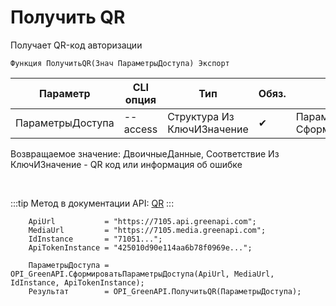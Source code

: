 ﻿---
sidebar_position: 7
---


# Получить QR
 Получает QR-код авторизации



`Функция ПолучитьQR(Знач ПараметрыДоступа) Экспорт`

  | Параметр | CLI опция | Тип | Обяз. | Назначение |
  |-|-|-|-|-|
  | ПараметрыДоступа | --access | Структура Из КлючИЗначение | &#x2714; | Параметры доступа. См. СформироватьПараметрыДоступа |

  
  Возвращаемое значение:   ДвоичныеДанные, Соответствие Из КлючИЗначение - QR код или информация об ошибке

<br/>

:::tip
Метод в документации API: [QR](https://green-api.com/docs/api/account/QR/)
:::
<br/>



```bsl title="Пример использования для 1С:Предприятие/OneScript"
    ApiUrl           = "https://7105.api.greenapi.com";
    MediaUrl         = "https://7105.media.greenapi.com";
    IdInstance       = "71051...";
    ApiTokenInstance = "425010d90e114aa6b78f0969e...";

    ПараметрыДоступа = OPI_GreenAPI.СформироватьПараметрыДоступа(ApiUrl, MediaUrl, IdInstance, ApiTokenInstance);
    Результат        = OPI_GreenAPI.ПолучитьQR(ПараметрыДоступа);
```
    




